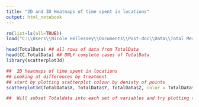 ---
title: "2D and 3D Heatmaps of time spent in locations"
output: html_notebook
---


```{r}
rm(list=ls(all=TRUE))
load("C:\\Users\\Nicole Hellessey\\Documents\\Post-doc\\Data\\Total Merged Data File.Rdata")

head(TotalData) ## all rows of data from TotalData
head(CC.TotalData) ## ONLY complete cases of TotalData
library(scatterplot3d)

##  2D heatmaps of time spent in locations
## Looking at differences by treatment
## start by plotting scatterplot colour by denisty of points
scatterplot3d(TotalData$X, TotalData$Y, TotalData$Z, color = TotalData$Flow.rate, pch = 20, xlab = "X Axis (m)", ylab = "Y Axis (m)", zlab = "Z Axis (m)", cex.symbols = 0.5, )

##  Will subset Totaldata into each set of variables and try plotting this again

```

